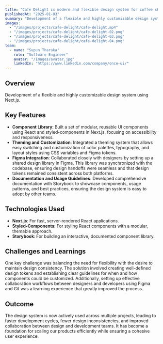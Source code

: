 ```yaml
---
title: "Cafe Delight is modern and flexible design system for coffee shops."
publishedAt: "2025-01-03"
summary: "Development of a flexible and highly customizable design system using Next.js."
images:
  - "/images/projects/cafe-delight/cafe-delight.mp4"
  - "/images/projects/cafe-delight/cafe-delight-02.png"
  - "/images/projects/cafe-delight/cafe-delight-03.png"
  - "/images/projects/cafe-delight/cafe-delight-04.png"
team:
  - name: "Supun Tharaka"
    role: "Software Engineer"
    avatar: "/images/avatar.jpg"
    linkedIn: "https://www.linkedin.com/company/once-ui/"
---
```


## Overview

Development of a flexible and highly customizable design system using Next.js.

## Key Features

- **Component Library**: Built a set of modular, reusable UI components using React and styled-components in Next.js, focusing on accessibility and responsiveness.
- **Theming and Customization**: Integrated a theming system that allows easy switching and customization of color palettes, typography, and layout styles using CSS variables and Figma tokens.
- **Figma Integration**: Collaborated closely with designers by setting up a shared design library in Figma. This library was synchronized with the codebase, ensuring design handoffs were seamless and that design tokens remained consistent across both platforms.
- **Documentation and Usage Guidelines**: Developed comprehensive documentation with Storybook to showcase components, usage patterns, and best practices, ensuring the design system is easy to adopt by other teams.

## Technologies Used

- **Next.js**: For fast, server-rendered React applications.
- **Styled-Components**: For styling React components with a modular, themable approach.
- **Storybook**: For building an interactive, documented component library.

## Challenges and Learnings

One key challenge was balancing the need for flexibility with the desire to maintain design consistency. The solution involved creating well-defined design tokens and establishing clear guidelines for when and how components could be customized. Additionally, setting up effective collaboration workflows between designers and developers using Figma and Git was a learning experience that greatly improved the process.

## Outcome

The design system is now actively used across multiple projects, leading to faster development cycles, fewer design inconsistencies, and improved collaboration between design and development teams. It has become a foundation for scaling our products efficiently while ensuring a cohesive user experience.